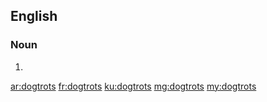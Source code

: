 ==English==

===Noun===
{{head|en|plural}}

# {{plural of|dogtrot|lang=en}}

[[ar:dogtrots]]
[[fr:dogtrots]]
[[ku:dogtrots]]
[[mg:dogtrots]]
[[my:dogtrots]]